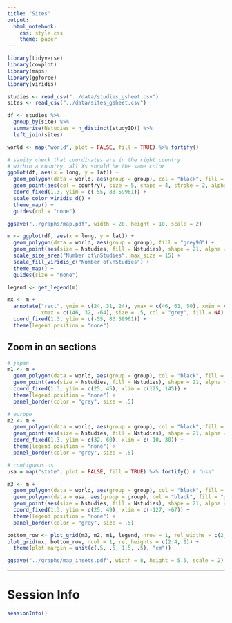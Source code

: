 ```yaml
---
title: "Sites"
output:
  html_notebook:
    css: style.css
    theme: paper
---
```


```r
library(tidyverse)
library(cowplot)
library(maps)
library(ggforce)
library(viridis)
```

```r
studies <- read_csv("../data/studies_gsheet.csv")
sites <- read_csv("../data/sites_gsheet.csv")
```

```r
df <- studies %>% 
  group_by(site) %>% 
  summarise(Nstudies = n_distinct(studyID)) %>% 
  left_join(sites)
```

```r
world <- map("world", plot = FALSE, fill = TRUE) %>% fortify()
```

```r
# sanity check that coordinates are in the right country
# within a country, all Xs should be the same color
ggplot(df, aes(x = long, y = lat)) +
  geom_polygon(data = world, aes(group = group), col = "black", fill = "grey90") +
  geom_point(aes(col = country), size = 5, shape = 4, stroke = 2, alpha = .8) +
  coord_fixed(1.3, ylim = c(-55, 83.59961)) +
  scale_color_viridis_d() +
  theme_map() +
  guides(col = "none")
```

```r
ggsave("../graphs/map.pdf", width = 20, height = 10, scale = 2)
```

```r
m <- ggplot(df, aes(x = long, y = lat)) +
  geom_polygon(data = world, aes(group = group), fill = "grey90") +
  geom_point(aes(size = Nstudies, fill = Nstudies), shape = 21, alpha = .8) +
  scale_size_area("Number of\nStudies", max_size = 15) +
  scale_fill_viridis_c("Number of\nStudies") +
  theme_map() +
  guides(size = "none")

legend <- get_legend(m)

mx <- m +
  annotate("rect", ymin = c(24, 31, 24), ymax = c(46, 61, 50), xmin = c(124, -12, -130), 
           xmax = c(146, 32, -64), size = .5, col = "grey", fill = NA) + 
  coord_fixed(1.3, ylim = c(-55, 83.59961)) +
  theme(legend.position = "none")
```

## Zoom in on sections

```r
# japan
m1 <- m + 
  geom_polygon(data = world, aes(group = group), col = "black", fill = "grey90", lwd = .2) +
  geom_point(aes(size = Nstudies, fill = Nstudies), shape = 21, alpha = .8) +
  coord_fixed(1.3, ylim = c(25, 45), xlim = c(125, 145)) +
  theme(legend.position = "none") +
  panel_border(color = "grey", size = .5)

# europe
m2 <- m + 
  geom_polygon(data = world, aes(group = group), col = "black", fill = "grey90", lwd = .2) +
  geom_point(aes(size = Nstudies, fill = Nstudies), shape = 21, alpha = .8) +
  coord_fixed(1.3, ylim = c(32, 60), xlim = c(-10, 30)) +
  theme(legend.position = "none") +
  panel_border(color = "grey", size = .5)

# contiguous us
usa = map("state", plot = FALSE, fill = TRUE) %>% fortify() # "usa"

m3 <- m + 
  geom_polygon(data = world, aes(group = group), col = "black", fill = "grey90", lwd = .2) +
  geom_polygon(data = usa, aes(group = group), col = "black", fill = "grey90", lwd = .2) +
  geom_point(aes(size = Nstudies, fill = Nstudies), shape = 21, alpha = .8) +
  coord_fixed(1.3, ylim = c(25, 49), xlim = c(-127, -67)) +
  theme(legend.position = "none") +
  panel_border(color = "grey", size = .5)
```

```r
bottom_row <- plot_grid(m3, m2, m1, legend, nrow = 1, rel_widths = c(2, 1.18, .85, .5))
plot_grid(mx, bottom_row, ncol = 1, rel_heights = c(2.4, 1)) +
  theme(plot.margin = unit(c(.5, .5, 1.5, .5), "cm"))
```

```r
ggsave("../graphs/map_insets.pdf", width = 8, height = 5.5, scale = 2)
```


***

# Session Info

```r
sessionInfo()
```
